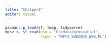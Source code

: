 ```yaml
---
title: "Chatper2"
editor: visual
---
```


```r
pacman::p_load(sf, tmap, tidyverse)
mpsz <- st_read(dsn = "C:/data/geospatial", 
                layer = "MP14_SUBZONE_WEB_PL")
```

```r
```

```r

```

```{}
```
